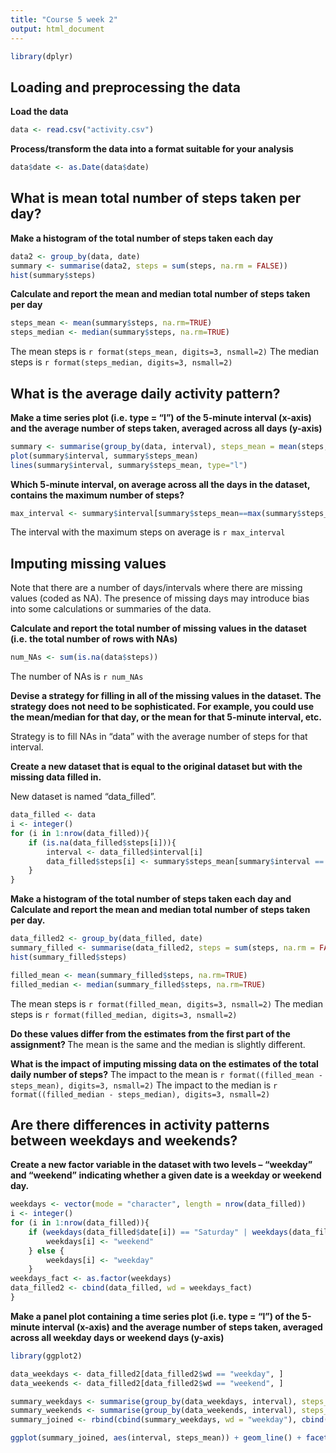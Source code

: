 ---
title: "Course 5 week 2"
output: html_document
---

```{r, include=FALSE}
library(dplyr)
```

## Loading and preprocessing the data

**Load the data**

```{r}
data <- read.csv("activity.csv")
```

**Process/transform the data into a format suitable for your analysis**

```{r}
data$date <- as.Date(data$date)
```

## What is mean total number of steps taken per day?

**Make a histogram of the total number of steps taken each day**

```{r}
data2 <- group_by(data, date)
summary <- summarise(data2, steps = sum(steps, na.rm = FALSE))
hist(summary$steps)
```

**Calculate and report the mean and median total number of steps taken per day**

```{r}
steps_mean <- mean(summary$steps, na.rm=TRUE)
steps_median <- median(summary$steps, na.rm=TRUE)
```

The mean steps is `r format(steps_mean, digits=3, nsmall=2)`
The median steps is `r format(steps_median, digits=3, nsmall=2)`

## What is the average daily activity pattern?

**Make a time series plot (i.e. type = "l") of the 5-minute interval (x-axis) and the average number of steps taken, averaged across all days (y-axis)**

```{r}
summary <- summarise(group_by(data, interval), steps_mean = mean(steps, na.rm=TRUE))
plot(summary$interval, summary$steps_mean)
lines(summary$interval, summary$steps_mean, type="l")
```

**Which 5-minute interval, on average across all the days in the dataset, contains the maximum number of steps?**

```{r}
max_interval <- summary$interval[summary$steps_mean==max(summary$steps_mean)]
```

The interval with the maximum steps on average is `r max_interval`

## Imputing missing values

Note that there are a number of days/intervals where there are missing values (coded as NA). The presence of missing days may introduce bias into some calculations or summaries of the data.

**Calculate and report the total number of missing values in the dataset (i.e. the total number of rows with NAs)**

```{r}
num_NAs <- sum(is.na(data$steps))
```

The number of NAs is `r num_NAs`

**Devise a strategy for filling in all of the missing values in the dataset. The strategy does not need to be sophisticated. For example, you could use the mean/median for that day, or the mean for that 5-minute interval, etc.**

Strategy is to fill NAs in "data" with the average number of steps for that interval.

**Create a new dataset that is equal to the original dataset but with the missing data filled in.**

New dataset is named "data_filled".

```{r}
data_filled <- data
i <- integer()
for (i in 1:nrow(data_filled)){
    if (is.na(data_filled$steps[i])){
        interval <- data_filled$interval[i]
        data_filled$steps[i] <- summary$steps_mean[summary$interval == interval]
    }
}
```

**Make a histogram of the total number of steps taken each day and Calculate and report the mean and median total number of steps taken per day.**

```{r}
data_filled2 <- group_by(data_filled, date)
summary_filled <- summarise(data_filled2, steps = sum(steps, na.rm = FALSE))
hist(summary_filled$steps)

filled_mean <- mean(summary_filled$steps, na.rm=TRUE)
filled_median <- median(summary_filled$steps, na.rm=TRUE)
```

The mean steps is `r format(filled_mean, digits=3, nsmall=2)`
The median steps is `r format(filled_median, digits=3, nsmall=2)`

**Do these values differ from the estimates from the first part of the assignment? **
The mean is the same and the median is slightly different.

**What is the impact of imputing missing data on the estimates of the total daily number of steps?**
The impact to the mean is `r format((filled_mean - steps_mean), digits=3, nsmall=2)`
The impact to the median is `r format((filled_median - steps_median), digits=3, nsmall=2)`

## Are there differences in activity patterns between weekdays and weekends?

**Create a new factor variable in the dataset with two levels -- "weekday" and "weekend" indicating whether a given date is a weekday or weekend day.**

```{r}
weekdays <- vector(mode = "character", length = nrow(data_filled))
i <- integer()
for (i in 1:nrow(data_filled)){
    if (weekdays(data_filled$date[i]) == "Saturday" | weekdays(data_filled$date[i]) == "Sunday"){
        weekdays[i] <- "weekend"
    } else {
        weekdays[i] <- "weekday"
    }
weekdays_fact <- as.factor(weekdays)
data_filled2 <- cbind(data_filled, wd = weekdays_fact)
}
```

**Make a panel plot containing a time series plot (i.e. type = "l") of the 5-minute interval (x-axis) and the average number of steps taken, averaged across all weekday days or weekend days (y-axis)**

```{r}
library(ggplot2)

data_weekdays <- data_filled2[data_filled2$wd == "weekday", ]
data_weekends <- data_filled2[data_filled2$wd == "weekend", ]

summary_weekdays <- summarise(group_by(data_weekdays, interval), steps_mean = mean(steps, na.rm=TRUE))
summary_weekends <- summarise(group_by(data_weekends, interval), steps_mean = mean(steps, na.rm=TRUE))
summary_joined <- rbind(cbind(summary_weekdays, wd = "weekday"), cbind(summary_weekends, wd = "weekend"))

ggplot(summary_joined, aes(interval, steps_mean)) + geom_line() + facet_grid(wd~.)
```
